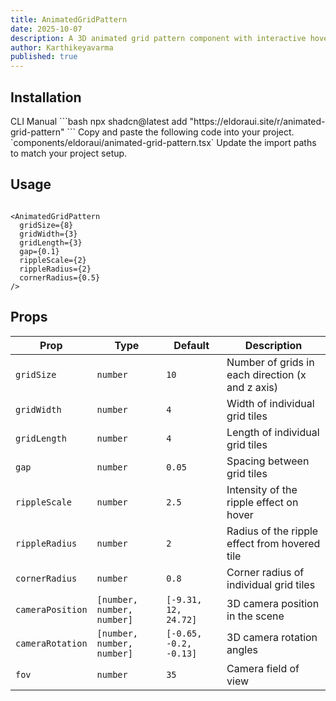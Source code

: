 ```yaml
---
title: AnimatedGridPattern
date: 2025-10-07
description: A 3D animated grid pattern component with interactive hover effects and ripple animations
author: Karthikeyavarma
published: true
---
```


<ComponentPreview name="animated-grid-pattern-demo" />

## Installation

<Tabs defaultValue="cli">
  <TabsList>
    <TabsTrigger value="cli">CLI</TabsTrigger>
    <TabsTrigger value="manual">Manual</TabsTrigger>
  </TabsList>
  <TabsContent value="cli">
    ```bash npx shadcn@latest add
    "https://eldoraui.site/r/animated-grid-pattern" ```
  </TabsContent>
  <TabsContent value="manual">
    <Steps>
      <Step>Copy and paste the following code into your project.</Step>
      `components/eldoraui/animated-grid-pattern.tsx`
      <ComponentSource name="animated-grid-pattern" />
      <Step>Update the import paths to match your project setup.</Step>
    </Steps>
  </TabsContent>
</Tabs>

## Usage

```tsx showLineNumbers
```

```tsx showLineNumbers
<AnimatedGridPattern
  gridSize={8}
  gridWidth={3}
  gridLength={3}
  gap={0.1}
  rippleScale={2}
  rippleRadius={2}
  cornerRadius={0.5}
/>
```

## Props

| Prop             | Type                       | Default                | Description                                      |
| ---------------- | -------------------------- | ---------------------- | ------------------------------------------------ |
| `gridSize`       | `number`                   | `10`                   | Number of grids in each direction (x and z axis) |
| `gridWidth`      | `number`                   | `4`                    | Width of individual grid tiles                   |
| `gridLength`     | `number`                   | `4`                    | Length of individual grid tiles                  |
| `gap`            | `number`                   | `0.05`                 | Spacing between grid tiles                       |
| `rippleScale`    | `number`                   | `2.5`                  | Intensity of the ripple effect on hover          |
| `rippleRadius`   | `number`                   | `2`                    | Radius of the ripple effect from hovered tile    |
| `cornerRadius`   | `number`                   | `0.8`                  | Corner radius of individual grid tiles           |
| `cameraPosition` | `[number, number, number]` | `[-9.31, 12, 24.72]`   | 3D camera position in the scene                  |
| `cameraRotation` | `[number, number, number]` | `[-0.65, -0.2, -0.13]` | 3D camera rotation angles                        |
| `fov`            | `number`                   | `35`                   | Camera field of view                             |
